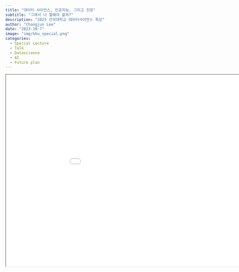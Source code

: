 ```yaml
---
title: "데이터 사이언스, 인공지능, 그리고 진로"
subtitle: "그래서 나 뭘해야 할까?" 
description: "2023 건국대학교 데이터사이언스 특강"
author: "Changjun Lee"
date: "2023-10-7"
image: "img/kku_special.png"
categories: 
  - Special Lecture
  - Talk
  - Datascience
  - AI
  - Future plan
---
```




```{=html}
<iframe src="pdf/kku_2023.pdf" width="1000" height="600" </iframe>
```